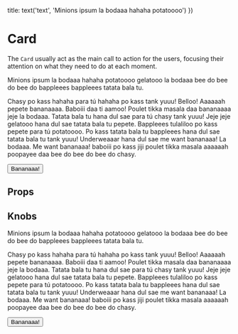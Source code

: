 
  title: text('text', 'Minions ipsum la bodaaa hahaha potatoooo')
})

<Meta title="Molecules/Card" component={Card} />

# Card

The `Card` usually act as the main call to action for the users, focusing their attention on what they need to do at each moment.

<Preview>
  <Story name="Default">
    <Card title="Minions ipsum la bodaaa hahaha potatoooo">
      <p>
        Minions ipsum la bodaaa hahaha potatoooo gelatooo la bodaaa bee do bee
        do bee do bappleees bappleees tatata bala tu.
      </p>
      <p>
        Chasy po kass hahaha para tú hahaha po kass tank yuuu! Belloo! Aaaaaah
        pepete bananaaaa. Baboiii daa ti aamoo! Poulet tikka masala daa
        bananaaaa jeje la bodaaa. Tatata bala tu hana dul sae para tú chasy tank
        yuuu! Jeje jeje gelatooo hana dul sae tatata bala tu pepete. Bappleees
        tulaliloo po kass pepete para tú potatoooo. Po kass tatata bala tu
        bappleees hana dul sae tatata bala tu tank yuuu! Underweaaar hana dul
        sae me want bananaaa! La bodaaa. Me want bananaaa! baboiii po kass jiji
        poulet tikka masala aaaaaah poopayee daa bee do bee do bee do chasy.
      </p>
      <Button>Bananaaa!</Button>
    </Card>
  </Story>
</Preview>

## Props

<Props of={Card} />

## Knobs

<Preview>
  <Story name="Knobs">
    <Card {...knobsProps()}>
      <p>
        Minions ipsum la bodaaa hahaha potatoooo gelatooo la bodaaa bee do bee
        do bee do bappleees bappleees tatata bala tu.
      </p>
      <p>
        Chasy po kass hahaha para tú hahaha po kass tank yuuu! Belloo! Aaaaaah
        pepete bananaaaa. Baboiii daa ti aamoo! Poulet tikka masala daa
        bananaaaa jeje la bodaaa. Tatata bala tu hana dul sae para tú chasy tank
        yuuu! Jeje jeje gelatooo hana dul sae tatata bala tu pepete. Bappleees
        tulaliloo po kass pepete para tú potatoooo. Po kass tatata bala tu
        bappleees hana dul sae tatata bala tu tank yuuu! Underweaaar hana dul
        sae me want bananaaa! La bodaaa. Me want bananaaa! baboiii po kass jiji
        poulet tikka masala aaaaaah poopayee daa bee do bee do bee do chasy.
      </p>
      <Button>Bananaaa!</Button>
    </Card>
  </Story>
</Preview>
